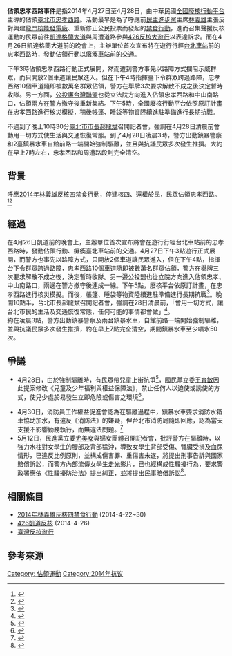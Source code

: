 
{{noteTA
| G1 = Country
| G2 = PP
| G3 = 單位
| G4 = IT
| 1 = zh-cn:台; zh-hk:臺; zh-tw:臺;
| 2 = zh-cn:辛亥; zh-tw:辛亥;
| 3 = zh-cn:固有; zh-tw:固有;
| 4 = zh-cn:行动; zh-tw:行動;<!--避免IT的過度轉換-->
| 5 = zh-cn:退出; zh-tw:退出
}}
{{Infobox Civil Conflict
| conflict = 佔領忠孝西路事件
| partof = [[426反核大遊行|426反核大遊行]]
| image = Occupy Zhongxiao West Road in Taipei, Taiwan on April 27th, 2014.jpg
| caption = 呼應[[林義雄|林義雄]]的[[2014年林義雄反核四禁食行動|反核四禁食行動]]，群眾佔領[[臺北市|臺北市]][[忠孝西路_(臺北市)|忠孝西路]]一景。
| date = 2014年4月27日至4月28日
| place = [[中華民國|中華民國]]（[[臺灣|臺灣]]）[[臺北市|臺北市]][[中正區_(臺北市)|中正區]]{{Coord|25.04621|121.51717|type:event_region:TW|display=title,inline}}
| domain = 
| casus = 呼應[[林義雄|林義雄]]發起的[[2014年林義雄反核四禁食行動|反核四禁食行動]]
| goals = 停建[[龍門核能發電廠|龍門核能發電廠]]
| methods = [[靜坐示威|靜坐示威]]、[[遊行示威|遊行示威]]、[[佔領_(抗議)|佔領]]、{{Link-en|網際網路行動主義|Internet activism|網際網路行動}}
| result = 警方出動鎮暴水車強制驅離
| combatant1 = [[反核運動|反核運動]]人士
| combatant2 = [[中華民國警察|中華民國警察]]
| commander1 =
| commander2 =
| person1 =
| person2 =
| strength1 = 最多時約2萬人，開始驅離時約數千人
| strength2 = 至少1,800名警力、2,000名保安警察和鎮暴水車
| casualties1 =
| casualties2 =
| fatalities =
| injuries =
| arrests =
| detentions =
| charged =
| fined =
| map_type =
| notes =
}}

'''佔領忠孝西路事件'''是指2014年4月27日至4月28日，由中華民國[[全國廢核行動平台|全國廢核行動平台]]主導的佔領[[臺北市|臺北市]][[忠孝西路_(臺北市)|忠孝西路]]。活動最早是為了呼應前[[民主進步黨|民主進步黨]]主席[[林義雄|林義雄]]主張反對興建[[龍門核能發電廠|龍門核能發電廠]]、重新修正公民投票而發起的[[2014年林義雄反核四禁食行動|禁食行動]]，進而召集聲援反核運動的民眾前往[[凱達格蘭大道|凱達格蘭大道]]與周遭道路參與[[426反核大遊行|426反核大遊行]]以表達訴求。而在4月26日凱達格蘭大道前的晚會上，主辦單位首次宣布將在遊行行經[[台北車站|台北車站]]前的忠孝西路時，發動佔領行動以癱瘓車站前的交通。

下午3時佔領忠孝西路行動正式展開，然而遭到警方事先以路障方式攔阻示威群眾，而只開放2個車道讓民眾進入。但在下午4時指揮臺下令群眾跨過路障，忠孝西路10個車道隨即被數萬名群眾佔領，警方在舉牌3次要求解散不成之後決定暫時收隊。另一方面，[[公投護台灣聯盟|公投護台灣聯盟]]也從立法院方向進入佔領忠孝西路和中山南路口，佔領兩方在警方撤守後重新集結。下午5時，全國廢核行動平台依照原訂計畫在忠孝西路進行核災模擬，稍後帳篷、睡袋等物資陸續進駐準備進行長期抗戰。

不過到了晚上10時30分[[臺北市市長|臺北市市長]][[郝龍斌|郝龍斌]]召開記者會，強調在4月28日清晨前會動用一切方式使生活與交通恢復常態。到了4月28日凌晨3時，警方出動鎮暴警察和2臺鎮暴水車自館前路一端開始強制驅離，並且與抗議民眾多次發生推擠。大約在早上7時左右，忠孝西路和周遭路段則完全清空。

== 背景 ==
呼應[[2014年林義雄反核四禁食行動|2014年林義雄反核四禁食行動]]，停建核四、還權於民，民眾佔領忠孝西路。<ref>{{Cite web |url=http://www.appledaily.com.tw/realtimenews/article/politics/20140427/386981/%E3%80%90%E8%81%B2%E6%98%8E%E3%80%91%E3%80%8C%E5%81%9C%E5%BB%BA%E6%A0%B8%E5%9B%9B%E3%80%81%E9%82%84%E6%AC%8A%E6%96%BC%E6%B0%91%E3%80%8D%E4%B8%8D%E6%A0%B8%E4%BD%9C%E8%A1%8C%E5%8B%95 |title=【聲明】「停建核四、還權於民」不核作行動 |accessdate=2014-04-27 |archive-date=2014-05-01 |archive-url=https://web.archive.org/web/20140501005230/http://www.appledaily.com.tw/realtimenews/article/politics/20140427/386981/%E3%80%90%E8%81%B2%E6%98%8E%E3%80%91%E3%80%8C%E5%81%9C%E5%BB%BA%E6%A0%B8%E5%9B%9B%E3%80%81%E9%82%84%E6%AC%8A%E6%96%BC%E6%B0%91%E3%80%8D%E4%B8%8D%E6%A0%B8%E4%BD%9C%E8%A1%8C%E5%8B%95/ |dead-url=no }}</ref><ref>{{Cite web |url=http://www.appledaily.com.tw/realtimenews/article/politics/20140427/387010/ |title=【更新】反核遊行　忠孝西路雙向車道遭佔領 |accessdate=2014-04-27 |archive-date=2014-06-22 |archive-url=https://web.archive.org/web/20140622013548/http://www.appledaily.com.tw/realtimenews/article/politics/20140427/387010/ |dead-url=no }}</ref>

== 經過 ==
在4月26日凱道前的晚會上，主辦單位首次宣布將會在遊行行經台北車站前的忠孝西路時，發動佔領行動、癱瘓臺北車站前的交通。4月27日下午3點遊行正式展開，而警方也事先以路障方式，只開放2個車道讓民眾進入，但在下午4點，指揮台下令群眾跨過路障，忠孝西路10個車道隨即被數萬名群眾佔領，警方在舉牌三次要求解散不成之後，決定暫時收隊。另一邊公投盟也從立院方向進入佔領忠孝、中山南路口，兩邊在警方撤守後連成一線。下午5點，廢核平台依原訂計畫，在忠孝西路進行核災模擬。而後，帳篷、睡袋等物資陸續進駐準備進行長期抗戰<ref>{{Cite web |url=http://www.coolloud.org.tw/node/78415 |title=428廢核佔領忠孝西路即時報導 |accessdate=2014-05-01 |archive-date=2014-05-01 |archive-url=https://web.archive.org/web/20140501104706/http://www.coolloud.org.tw/node/78415 |dead-url=no }}</ref>。晚間10點半，台北市長郝龍斌召開記者會，強調在28日清晨前，「會用一切方式，讓台北市民的生活及交通恢復常態，任何可能的事情都會做」<ref>{{Cite web |url=http://udn.com/NEWS/BREAKINGNEWS/BREAKINGNEWS1/8639841.shtml |title=驅離忠孝西路民眾？ 郝龍斌：不排除 |accessdate=2014-05-01 |archive-date=2014-05-02 |archive-url=https://web.archive.org/web/20140502013519/http://udn.com/NEWS/BREAKINGNEWS/BREAKINGNEWS1/8639841.shtml |dead-url=no }}</ref>。
<br>約在凌晨3點，警方出動鎮暴警察及兩台鎮暴水車，自館前路一端開始強制驅離，並與抗議民眾多次發生推擠，約在早上7點完全清空，期間鎮暴水車至少噴水50次。

== 爭議 ==

*4月28日，由於強制驅離時，有民眾帶兒童上街抗爭<ref>{{Cite web |url=http://www.ettoday.net/news/20140428/351063.htm |title=快訊／忠孝西反核現場有小孩　群眾不滿批警沒人性 |accessdate=2014-05-12 |archive-date=2014-05-12 |archive-url=https://web.archive.org/web/20140512225604/http://www.ettoday.net/news/20140428/351063.htm |dead-url=no }}</ref>，國民黨立委[[王育敏|王育敏]]因此提案修改《兒童及少年福利與權益保障法》，禁止任何人以迫使或誘使的方式，使兒少處於易發生立即危險或傷害之環境<ref>{{Cite web |url=http://www.stormmediagroup.com/opencms/news/detail/65cc69c7-cebe-11e3-9580-ef2804cba5a1/?uuid=65cc69c7-cebe-11e3-9580-ef2804cba5a1 |title=藍委王育敏修法 禁止午夜帶兒童上街頭抗爭 |access-date=2014-05-12 |archive-url=https://web.archive.org/web/20140430125944/http://www.stormmediagroup.com/opencms/news/detail/65cc69c7-cebe-11e3-9580-ef2804cba5a1/?uuid=65cc69c7-cebe-11e3-9580-ef2804cba5a1 |archive-date=2014-04-30 |dead-url=yes }}</ref>。

*4月30日，消防員工作權益促進會認為在驅離過程中，鎮暴水車要求消防水箱車協助加水，有違反《消防法》的嫌疑，但台北市消防局隨即回應，認為當天支援不影響勤務執行，而無違法問題。<ref>{{Cite web |url=http://www.appledaily.com.tw/realtimenews/article/new/20140430/389329/ |title=水箱車補鎮暴車水源　警消轟「這不是噴人的」 |accessdate=2014-05-12 |archive-date=2014-05-12 |archive-url=https://web.archive.org/web/20140512225103/http://www.appledaily.com.tw/realtimenews/article/new/20140430/389329/ |dead-url=no }}</ref>
*5月12日，民進黨立委[[尤美女|尤美女]]與婦女團體召開記者會，批評警方在驅離時，以強力水柱對女學生的腰部及背部猛沖，導致女學生背部受傷、腎臟受損及血尿情形，已違反比例原則，並構成傷害罪、重傷害未遂，將提出刑事告訴與國家賠償訴訟，而警方內部流傳女學生[[走光_(行為)|走光]]影片，已也經構成性騷擾行為，要求警政署應依《性騷擾防治法》提出糾正，並將提出民事賠償訴訟<ref>{{Cite web |url=http://iservice.ltn.com.tw/2014/specials/nonukes/news.php?rno=1&type=l&no=1005600 |title=驅離走光影片外流 女學生：警察不是人民保姆嗎？ |accessdate=2014-05-12 |archive-date=2014-05-12 |archive-url=https://web.archive.org/web/20140512215156/http://iservice.ltn.com.tw/2014/specials/nonukes/news.php?rno=1&type=l&no=1005600 |dead-url=no }}</ref>。

== 相關條目 ==
* [[2014年林義雄反核四禁食行動|2014年林義雄反核四禁食行動]] (2014-4-22~30)
* [[臺灣反核遊行#426凱道反核|426凱道反核]] (2014-4-26)
* [[臺灣反核遊行|臺灣反核遊行]]

== 參考來源 ==
{{reflist}}
{{台灣環境運動}}

[[Category:_佔領運動|Category: 佔領運動]]
[[Category:2014年抗议|Category:2014年抗议]]
